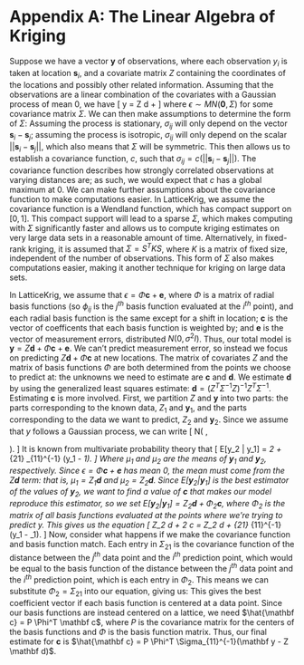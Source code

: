 \newcommand{\bld}{\mathbf}

# Appendix A: The Linear Algebra of Kriging

Suppose we have a vector $\bld{y}$ of observations, where each observation $y_i$ is taken at location $\bld s_i$, and a covariate matrix $Z$ containing the coordinates of the locations and possibly other related information. Assuming that the observations are a linear combination of the covariates with a Gaussian process of mean 0, we have
\[ \bld y = Z \bld d + \epsilon\]
where $\epsilon \sim MN(\bld 0, \Sigma)$ for some covariance matrix $\Sigma$. We can then make assumptions to determine the form of $\Sigma$: Assuming the process is stationary, $\sigma_{ij}$ will only depend on the vector $\bld s_i - \bld s_j$; assuming the process is isotropic, $\sigma_{ij}$ will only depend on the scalar $||\bld s_i - \bld s_j||$, which also means that $\Sigma$ will be symmetric. This then allows us to establish a covariance function, $c$, such that $\sigma_{ij} = c(||\bld s_i - \bld s_j||)$. The covariance function describes how strongly correlated observations at varying distances are; as such, we would expect that $c$ has a global maximum at 0. We can make further assumptions about the covariance function to make computations easier. In LatticeKrig, we assume the covariance function is a Wendland function, which has compact support on $[0, 1]$. This compact support will lead to a sparse $\Sigma$, which makes computing with $\Sigma$ significantly faster and allows us to compute kriging estimates on very large data sets in a reasonable amount of time. Alternatively, in fixed-rank kriging, it is assumed that $\Sigma = S^T K S$, where $K$ is a matrix of fixed size, independent of the number of observations. This form of $\Sigma$ also makes computations easier, making it another technique for kriging on large data sets.

In LatticeKrig, we assume that $\epsilon = \Phi \bld{c} + \bld{e}$, where $\Phi$ is a matrix of radial basis functions (so $\phi_{ij}$ is the $j^{th}$ basis function evaluated at the $i^{th}$ point), and each radial basis function is the same except for a shift in location; $\bld c$ is the vector of coefficents that each basis function is weighted by; and $\bld e$ is the vector of measurement errors, distributed $N(0, \sigma^2 I)$. Thus, our total model is $\bld y = Z \bld d + \Phi \bld c + \bld e$. We can't predict measurement error, so instead we focus on predicting $Z \bld d + \Phi \bld c$ at new locations. The matrix of covariates $Z$ and the matrix of basis functions $\Phi$ are both determined from the points we choose to predict at: the unknowns we need to estimate are $\bld c$ and $\bld d$. We estimate $\bld d$ by using the generalized least squares estimate: $\bld d = (Z^T \Sigma^{-1} Z)^{-1} Z^T \Sigma^{-1}$. Estimating $\bld c$ is more involved. First, we partition $Z$ and $\bld y$ into two parts: the parts corresponding to the known data, $Z_1$ and $\bld y_1$, and the parts corresponding to the data we want to predict, $Z_2$ and $\bld y_2$. Since we assume that $y$ follows a Gaussian process, we can write
\[
\begin{pmatrix} \bld y_1 \\ \bld y_2 \end{pmatrix} \sim N\left( \begin{pmatrix} \mu_1 \\ \mu_2 \end{pmatrix}, \begin{bmatrix} \Sigma_{11} & \Sigma_{12} \\ \Sigma_{21} & \Sigma_{22} \end{bmatrix} \right).
\]
It is known from multivariate probability theory that
\[
E[\bld y_2 | \bld y_1] = \mu_2 + \Sigma_{21} \Sigma_{11}^{-1} (\bld y_1 - \mu_1).
\]
Where $\mu_1$ and $\mu_2$ are the means of $\bld y_1$ and $\bld y_2$, respectively. Since $\epsilon = \Phi \bld c + \bld e$ has mean 0, the mean must come from the $Z \bld d$ term: that is, $\mu_1 = Z_1 \bld d$ and $\mu_2 = Z_2 \bld d$. Since $E[\bld y_2 | \bld y_1]$ is the best estimator of the values of $\bld y_2$, we want to find a value of $\bld c$ that makes our model reproduce this estimator, so we set $E[\bld y_2 | \bld y_1] = Z_2 \bld d + \Phi_2 \bld c$, where $\Phi_2$ is the matrix of all basis functions evaluated at the points where we're trying to predict y. This gives us the equation
\[
Z_2 \bld d + \Phi_2 \bld c = Z_2 \bld d + \Sigma_{21} \Sigma_{11}^{-1} (\bld y_1 - \mu_1).
\]
Now, consider what happens if we make the covariance function and basis function match. Each entry in $\Sigma_{21}$ is the covariance function of the distance between the $j^{th}$ data point and the $i^{th}$ prediction point, which would be equal to the basis function of the distance between the $j^{th}$ data point and the $i^{th}$ prediction point, which is each entry in $\Phi_2$. This means we can substitute $\Phi_2 = \Sigma_{21}$ into our equation, giving us:
\begin{align*}
Z_2 \bld d + \Phi_2 \bld c &= Z_2 \bld d + \Sigma_{21} \Sigma_{11}^{-1} (\bld y_1 - \mu_1) \\
\Phi_2 \bld c &= \Sigma_{21} \Sigma_{11}^{-1} (\bld y_1 - \mu_1) \\
\Phi_2 \bld c &= \Phi_2 \Sigma_{11}^{-1} (\bld y_1 - \mu_1) \\
\bld c &= \Sigma_{11}^{-1} (\bld y_1 - \mu_1)
\end{align*}
This gives the best coefficient vector if each basis function is centered at a data point. Since our basis functions are instead centered on a lattice, we need $\hat{\bld c} = P \Phi^T \bld c$, where $P$ is the covariance matrix for the centers of the basis functions and $\Phi$ is the basis function matrix. Thus, our final estimate for $\bld c$ is $\hat{\bld c} = P \Phi^T \Sigma_{11}^{-1}(\bld y - Z \bld d)$. 
